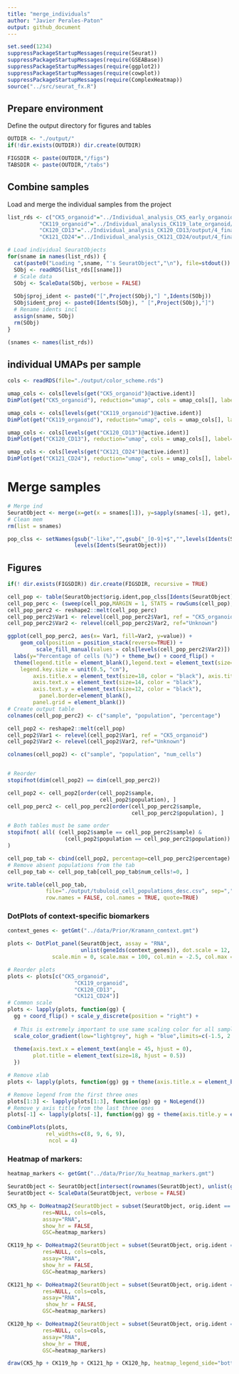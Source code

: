 ```yaml
---
title: "merge_individuals"
author: "Javier Perales-Paton"
output: github_document
---
```


```r
set.seed(1234)
suppressPackageStartupMessages(require(Seurat))
suppressPackageStartupMessages(require(GSEABase))
suppressPackageStartupMessages(require(ggplot2))
suppressPackageStartupMessages(require(cowplot))
suppressPackageStartupMessages(require(ComplexHeatmap))
source("../src/seurat_fx.R")
```

## Prepare environment
Define the output directory for figures and tables

```r
OUTDIR <- "./output/"
if(!dir.exists(OUTDIR)) dir.create(OUTDIR)

FIGSDIR <- paste(OUTDIR,"/figs")
TABSDIR <- paste(OUTDIR,"/tabs")
```

## Combine samples
Load and merge the individual samples from the project

```r
list_rds <- c("CK5_organoid"="../Individual_analysis_CK5_early_organoid/output/4_final_assignment/data/SeuratObject.rds",
	      "CK119_organoid"="../Individual_analysis_CK119_late_organoid/output/2_cell_assignment/data/SeuratObject.rds",
	      "CK120_CD13"="../Individual_analysis_CK120_CD13/output/4_final_assignment/data/SeuratObject.rds",
	      "CK121_CD24"="../Individual_analysis_CK121_CD24/output/4_final_assignment/data/SeuratObject.rds")

# Load individual SeuratObjects
for(sname in names(list_rds)) {
  cat(paste0("Loading ",sname, "'s SeuratObject","\n"), file=stdout())
  SObj <- readRDS(list_rds[[sname]])
  # Scale data
  SObj <- ScaleData(SObj, verbose = FALSE)
  
  SObj$proj_ident <- paste0("[",Project(SObj),"] ",Idents(SObj))
  SObj$ident_proj <- paste0(Idents(SObj), " [",Project(SObj),"]")
  # Rename idents incl
  assign(sname, SObj)
  rm(SObj)
}

(snames <- names(list_rds))
```

## individual UMAPs per sample
```r
cols <- readRDS(file="./output/color_scheme.rds")
```

```r
umap_cols <- cols[levels(get("CK5_organoid")@active.ident)]
DimPlot(get("CK5_organoid"), reduction="umap", cols = umap_cols[], label=TRUE)
```

```r
umap_cols <- cols[levels(get("CK119_organoid")@active.ident)]
DimPlot(get("CK119_organoid"), reduction="umap", cols = umap_cols[], label = TRUE)
```

```r
umap_cols <- cols[levels(get("CK120_CD13")@active.ident)]
DimPlot(get("CK120_CD13"), reduction="umap", cols = umap_cols[], label=TRUE)
```

```r
umap_cols <- cols[levels(get("CK121_CD24")@active.ident)]
DimPlot(get("CK121_CD24"), reduction="umap", cols = umap_cols[], label=TRUE)
```

# Merge samples
```r
# Merge ind
SeuratObject <- merge(x=get(x = snames[1]), y=sapply(snames[-1], get), add.cell.ids = snames)
# Clean mem
rm(list = snames)
```

```r
pop_clss <- setNames(gsub("-like","",gsub("_[0-9]+$","",levels(Idents(SeuratObject)))),
                     levels(Idents(SeuratObject)))
```

## Figures

```r
if(! dir.exists(FIGSDIR)) dir.create(FIGSDIR, recursive = TRUE)
```


```r
cell_pop <- table(SeuratObject$orig.ident,pop_clss[Idents(SeuratObject)])
cell_pop_perc <- (sweep(cell_pop,MARGIN = 1, STATS = rowSums(cell_pop), FUN = "/")) * 100
cell_pop_perc2 <- reshape2::melt(cell_pop_perc)
cell_pop_perc2$Var1 <- relevel(cell_pop_perc2$Var1, ref = "CK5_organoid")
cell_pop_perc2$Var2 <- relevel(cell_pop_perc2$Var2, ref="Unknown")

ggplot(cell_pop_perc2, aes(x= Var1, fill=Var2, y=value)) +
    geom_col(position = position_stack(reverse=TRUE)) + 
	     scale_fill_manual(values = cols[levels(cell_pop_perc2$Var2)]) +
  labs(y="Percentage of cells (%)") + theme_bw() + coord_flip() +
  theme(legend.title = element_blank(),legend.text = element_text(size=10),
	legend.key.size = unit(0.5, "cm"),
        axis.title.x = element_text(size=18, color = "black"), axis.title.y = element_blank(),
        axis.text.x = element_text(size=14, color = "black"),
        axis.text.y = element_text(size=12, color = "black"),
	      panel.border=element_blank(),
        panel.grid = element_blank())
# Create output table
colnames(cell_pop_perc2) <- c("sample", "population", "percentage")

cell_pop2 <- reshape2::melt(cell_pop)
cell_pop2$Var1 <- relevel(cell_pop2$Var1, ref = "CK5_organoid")
cell_pop2$Var2 <- relevel(cell_pop2$Var2, ref="Unknown")

colnames(cell_pop2) <- c("sample", "population", "num_cells")


# Reorder
stopifnot(dim(cell_pop2) == dim(cell_pop_perc2))

cell_pop2 <- cell_pop2[order(cell_pop2$sample,
                             cell_pop2$population), ]
cell_pop_perc2 <- cell_pop_perc2[order(cell_pop_perc2$sample,
                                       cell_pop_perc2$population), ]

# Both tables must be same order
stopifnot( all( (cell_pop2$sample == cell_pop_perc2$sample) & 
                  (cell_pop2$population == cell_pop_perc2$population))
)

cell_pop_tab <- cbind(cell_pop2, percentage=cell_pop_perc2$percentage)
# Remove absent populations from the tab
cell_pop_tab <- cell_pop_tab[cell_pop_tab$num_cells!=0, ]

write.table(cell_pop_tab,
            file="./output/tubuloid_cell_populations_desc.csv", sep=",",
            row.names = FALSE, col.names = TRUE, quote=TRUE)
```

### DotPlots of context-specific biomarkers
```r
context_genes <- getGmt("../data/Prior/Kramann_context.gmt")
```

```r
plots <- DotPlot_panel(SeuratObject, assay = "RNA",
                       unlist(geneIds(context_genes)), dot.scale = 12,
              scale.min = 0, scale.max = 100, col.min = -2.5, col.max = 2.5)

# Reorder plots
plots <- plots[c("CK5_organoid",
                     "CK119_organoid",
                     "CK120_CD13",
                     "CK121_CD24")]
# Common scale
plots <- lapply(plots, function(gg) {
  gg + coord_flip() + scale_y_discrete(position = "right") +
    
  # This is extremely important to use same scaling color for all samples
  scale_color_gradient(low="lightgrey", high = "blue",limits=c(-1.5, 2.5)) +
      
  theme(axis.text.x = element_text(angle = 45, hjust = 0),
        plot.title = element_text(size=18, hjust = 0.5))
  })

# Remove xlab
plots <- lapply(plots, function(gg) gg + theme(axis.title.x = element_blank()))

# Remove legend from the first three ones
plots[1:3] <- lapply(plots[1:3], function(gg) gg + NoLegend())
# Remove y axis title from the last three ones
plots[-1] <- lapply(plots[-1], function(gg) gg + theme(axis.title.y = element_blank()))

CombinePlots(plots,
            rel_widths=c(8, 9, 6, 9),
             ncol = 4)
```

### Heatmap of markers:

```r
heatmap_markers <- getGmt("../data/Prior/Xu_heatmap_markers.gmt")

SeuratObject <- SeuratObject[intersect(rownames(SeuratObject), unlist(geneIds(heatmap_markers))), ]
SeuratObject <- ScaleData(SeuratObject, verbose = FALSE)

CK5_hp <- DoHeatmap2(SeuratObject = subset(SeuratObject, orig.ident == "CK5_organoid"),
           res=NULL, cols=cols,
           assay="RNA",
           show_hr = FALSE,
           GSC=heatmap_markers)

CK119_hp <- DoHeatmap2(SeuratObject = subset(SeuratObject, orig.ident == "CK119_organoid"),
           res=NULL, cols=cols,
           assay="RNA",
           show_hr = FALSE,
           GSC=heatmap_markers)

CK121_hp <- DoHeatmap2(SeuratObject = subset(SeuratObject, orig.ident == "CK121_CD24"),
           res=NULL, cols=cols,
           assay="RNA",
            show_hr = FALSE,
           GSC=heatmap_markers)

CK120_hp <- DoHeatmap2(SeuratObject = subset(SeuratObject, orig.ident == "CK120_CD13"),
           res=NULL, cols=cols,
           assay="RNA",
           show_hr = TRUE,
           GSC=heatmap_markers)

draw(CK5_hp + CK119_hp + CK121_hp + CK120_hp, heatmap_legend_side="bottom", annotation_legend_side = "bottom")
```
